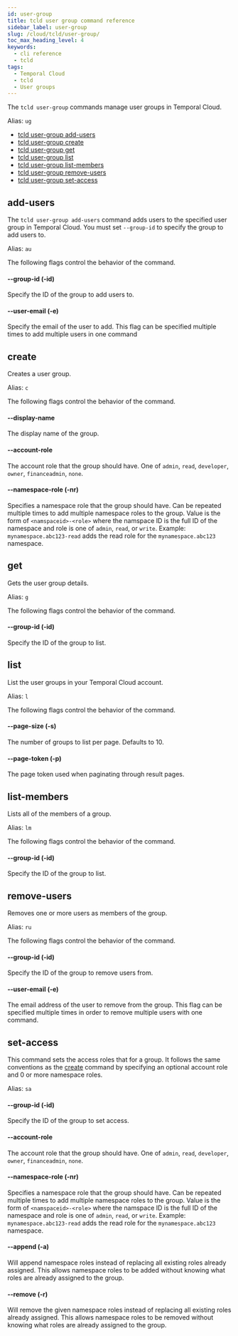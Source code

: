 ```yaml
---
id: user-group
title: tcld user group command reference
sidebar_label: user-group
slug: /cloud/tcld/user-group/
toc_max_heading_level: 4
keywords:
  - cli reference
  - tcld
tags:
  - Temporal Cloud
  - tcld
  - User groups
---
```


The `tcld user-group` commands manage user groups in Temporal Cloud.

Alias: `ug`

- [tcld user-group add-users](#add-users)
- [tcld user-group create](#create)
- [tcld user-group get](#get)
- [tcld user-group list](#list)
- [tcld user-group list-members](#list-members)
- [tcld user-group remove-users](#remove-users)
- [tcld user-group set-access](#set-access)

## add-users

The `tcld user-group add-users` command adds users to the specified user group in Temporal Cloud.
You must set `--group-id` to specify the group to add users to.

Alias: `au`

The following flags control the behavior of the command.

#### --group-id (-id)

Specify the ID of the group to add users to.

#### --user-email (-e)

Specify the email of the user to add. This flag can be specified multiple times to add
multiple users in one command


## create

Creates a user group.

Alias: `c`

The following flags control the behavior of the command.

#### --display-name

The display name of the group.

#### --account-role

The account role that the group should have. One of `admin`, `read`, `developer`, `owner`, `financeadmin`, `none`.

#### --namespace-role (-nr)

Specifies a namespace role that the group should have. Can be repeated multiple times to add
multiple namespace roles to the group. Value is the form of `<namspaceid>-<role>` where the namspace ID is the full ID of the namespace and role is one of `admin`, `read`, or `write`. Example: `mynamespace.abc123-read` adds the read role for the `mynamespace.abc123` namespace.

## get

Gets the user group details.

Alias: `g`

The following flags control the behavior of the command.

#### --group-id (-id)

Specify the ID of the group to list.

## list

List the user groups in your Temporal Cloud account.

Alias: `l`

The following flags control the behavior of the command.

#### --page-size (-s)

The number of groups to list per page. Defaults to 10.

#### --page-token (-p)

The page token used when paginating through result pages.

## list-members

Lists all of the members of a group.

Alias: `lm`

The following flags control the behavior of the command.

#### --group-id (-id)

Specify the ID of the group to list.

## remove-users

Removes one or more users as members of the group.

Alias: `ru`

The following flags control the behavior of the command.

#### --group-id (-id)

Specify the ID of the group to remove users from.

#### --user-email (-e)

The email address of the user to remove from the group. This flag can be specified multiple times in order to remove multiple users with one command.

## set-access

This command sets the access roles that for a group. It follows the same conventions as the [create](#create) command by specifying an optional account role and 0 or more namespace roles.

Alias: `sa`

#### --group-id (-id)

Specify the ID of the group to set access.

#### --account-role

The account role that the group should have. One of `admin`, `read`, `developer`, `owner`, `financeadmin`, `none`.

#### --namespace-role (-nr)

Specifies a namespace role that the group should have. Can be repeated multiple times to add
multiple namespace roles to the group. Value is the form of `<namspaceid>-<role>` where the namspace ID is the full ID of the namespace and role is one of `admin`, `read`, or `write`. Example: `mynamespace.abc123-read` adds the read role for the `mynamespace.abc123` namespace.

#### --append (-a)

Will append namespace roles instead of replacing all existing roles already assigned. This allows namespace roles to be added without knowing what roles are already assigned to the group.

#### --remove (-r)

Will remove the given namespace roles instead of replacing all existing roles already assigned. This allows namespace roles to be removed without knowing what roles are already assigned to the group.


